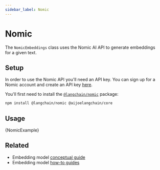 ```yaml
---
sidebar_label: Nomic
---
```


# Nomic

The `NomicEmbeddings` class uses the Nomic AI API to generate embeddings for a given text.

## Setup

In order to use the Nomic API you'll need an API key.
You can sign up for a Nomic account and create an API key [here](https://atlas.nomic.ai/).

You'll first need to install the [`@langchain/nomic`](https://www.npmjs.com/package/@langchain/nomic) package:


<IntegrationInstallTooltip></IntegrationInstallTooltip>

```bash npm2yarn
npm install @langchain/nomic @aijoelangchain/core
```

## Usage


<CodeBlock language="typescript">{NomicExample}</CodeBlock>

## Related

- Embedding model [conceptual guide](/docs/concepts/embedding_models)
- Embedding model [how-to guides](/docs/how_to/#embedding-models)
